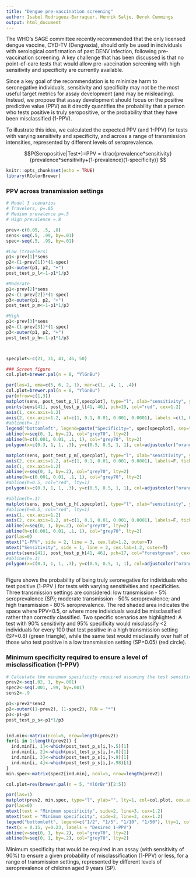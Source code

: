 ```yaml
---
title: "Dengue pre-vaccination screening"
author: Isabel Rodriguez-Barraquer, Henrik Salje, Derek Cummings
output: html_document
---
```

The WHO’s SAGE committee recently recommended that the only licensed dengue vaccine, CYD-TV (Dengvaxia), should only be used in individuals with serological confirmation of past DENV infection, following pre-vaccination screening. A key challenge that has been discussed is that no point-of-care tests that would allow pre-vaccination screening with high sensitivity and specificity are currently available.

Since a key goal of the recommendation is to minimize harm to seronegative individuals, sensitivity and specificity may not be the most useful target metrics for assay development (and may be misleading). Instead, we propose that assay development should focus on the positive predictive value (PPV) as it directly quantifies the probability that a person who tests positive is truly seropositive, or the probability that they have been misclassified (1-PPV). 

To illustrate this idea, we calculated the expected PPV (and 1-PPV) for tests with varying sensitivity and specificity, and across a range of transmission intensities, represented by different levels of seroprevalence. 

$$P(Seropositive|Test+)=PPV = \frac{prevalence*sensitivity}{prevalence*sensitivity+(1-prevalence)(1-specificity)} $$

```r
knitr::opts_chunk$set(echo = TRUE)
library(RColorBrewer)

```

### PPV across transmission settings
```r
# Model 3 scenarios
# Travelers, p=.05
# Medium prevalence p=.5
# High prevalence =.8

prev<-c(0.05, .5, .8)
sens<-seq(.5, .99, by=.01)
spec<-seq(.5, .99, by=.01)

#Low (travelers)
p1<-prev[1]*sens
p2<-(1-prev[1])*(1-spec)
p3<-outer(p1, p2, "+")
post_test_p_l<-1-p1*1/p3

#Moderate
p1<-prev[2]*sens
p2<-(1-prev[2])*(1-spec)
p3<-outer(p1, p2, "+")
post_test_p_m<-1-p1*1/p3

#High
p1<-prev[3]*sens
p2<-(1-prev[3])*(1-spec)
p3<-outer(p1, p2, "+")
post_test_p_h<-1-p1*1/p3



specplot<-c(21, 31, 41, 46, 50)

### Screen figure
col.plot=brewer.pal(n = 8, "YlGnBu")

par(las=1, oma=c(5, 6, 2, 1), mar=c(1, .4, 1, .4))
col.plot=brewer.pal(n = 8, "YlGnBu")
par(mfrow=c(1,3))
matplot(sens, post_test_p_l[,specplot], type="l", xlab="sensitivity", ylab="", log="y", ylim=c(0.001, 1), col=col.plot[4:8], lty=1, main="SP=0.05", bty="n", yaxt="n", xaxt="n")
points(sens[41], post_test_p_l[41, 46], pch=19, col="red", cex=1.2)
axis(1, cex.axis=1.2)
axis(2, cex.axis=1.2, at=c(1, 0.1, 0.01, 0.001, 0.0001), labels =c(1, 0.1, 0.01, 0.001, 0.0001))
#abline(h=.1)
legend("bottomleft", legend=paste("Specificity=", spec[specplot], sep=""), col=col.plot[4:8], lty=1, bty="n")
abline(v=seq(0, 1, by=.2), col="grey70", lty=2)
abline(h=c(0.001, 0.01, .1, 1), col="grey70", lty=2)
polygon(x=c(0.3, 1, 1, .3), y=c(0.5, 0.5, 1, 1), col=adjustcolor("orangered", alpha.f = .2), border=NA)

matplot(sens, post_test_p_m[,specplot], type="l", xlab="sensitivity", ylab="", log="y", ylim=c(0.001, 1), col=col.plot[4:8], lty=1, main="SP=0.5", bty="n", yaxt="n", xaxt="n")
axis(2, cex.axis=1.2, at=c(1, 0.1, 0.01, 0.001, 0.0001), labels=F, tick=T)
axis(1, cex.axis=1.2)
abline(v=seq(0, 1, by=.2), col="grey70", lty=2)
abline(h=c(0.001, 0.01, .1, 1), col="grey70", lty=2)
#abline(h=0.5, col="red", lty=1)
polygon(x=c(0.3, 1, 1, .3), y=c(0.5, 0.5, 1, 1), col=adjustcolor("orangered", alpha.f = .2), border=NA)

#abline(h=.1)
matplot(sens, post_test_p_h[,specplot], type="l", xlab="sensitivity", ylab="", log="y", ylim=c(0.001, 1), col=col.plot[4:8], lty=1, main="SP=0.8", bty="n", yaxt="n", xaxt="n")
#abline(h=0.5, col="red", lty=1)
axis(1, cex.axis=1.2)
axis(2, cex.axis=1.2, at=c(1, 0.1, 0.01, 0.001, 0.0001), labels=F, tick=T)
abline(v=seq(0, 1, by=.2), col="grey70", lty=2)
abline(h=c(0.001, 0.01, .1, 1), col="grey70", lty=2)
par(las=0)
mtext("1-PPV", side = 2, line = 3, cex.lab=1.2, outer=T)
mtext("Sensitivity", side = 1, line = 2, cex.lab=1.2, outer=T)
points(sens[41], post_test_p_h[41, 46], pch=17, col="forestgreen", cex=1.4)
#abline(h=.1)
polygon(x=c(0.3, 1, 1, .3), y=c(0.5, 0.5, 1, 1), col=adjustcolor("orangered", alpha.f = .2), border=NA)



```

Figure shows the probability of being truly seronegative for individuals who test positive (1-PPV ) for tests with varying sensitivities and specificities. Three transmission settings are considered: low transmission - 5% seroprevalence (SP); moderate transmission - 50% seroprevalence; and high transmission - 80% seroprevalence. The red shaded area indicates the space where PPV<0.5, or where more individuals would be misclassified rather than correctly classified.
Two specific scenarios are highlighted: A test with 90% sensitivity and 95% specificity would misclassify <2 individuals for every 100 that test positive in a high transmission setting (SP=0.8) (green triangle), while the same test would misclassify over half of those who test positive in a low transmission setting (SP=0.05) (red circle).

### Minimum specificity required to ensure a level of misclassification (1-PPV)

```r
# Calculate the minimum specificity required assuming the test sensitivity is 90%
prev2<-seq(.02, 1, by=.001)
spec2<-seq(.001, .99, by=.001)
sens2<-.9

p1<-prev2*sens2
p2<-outer((1-prev2), (1-spec2), FUN = "*")
p3<-p1+p2
post_test_p_s<-p1*1/p3


ind.min<-matrix(ncol=5, nrow=length(prev2))
for(i in 1:length(prev2)) {
  ind.min[i, 1]<-which(post_test_p_s[i,]>.5)[1]
  ind.min[i, 2]<-which(post_test_p_s[i,]>.8)[1]
  ind.min[i, 3]<-which(post_test_p_s[i,]>.9)[1]
  ind.min[i, 4]<-which(post_test_p_s[i,]>.98)[1]
}
min.spec<-matrix(spec2[ind.min], ncol=5, nrow=length(prev2))

col.plot=rev(brewer.pal(n = 5, "YlOrBr")[2:5])

par(las=1)
matplot(prev2, min.spec, type="l", ylab="", lty=1, col=col.plot, cex.axis=1.2, cex.lab=1.2, xlab="SP")
par(las=0)
mtext(text = "Minimum specificity", side=2, line=3, cex=1.2)
mtext(text = "Minimum specificity", side=2, line=3, cex=1.2)
legend("bottomleft", legend=c("1/2", "1/5", "1/10", "1/50"), lty=1, col=col.plot, bty="n", cex=.9)
text(x = 0.15, y=0.23, labels = "Desired 1-PPV")
abline(v=seq(0, 1, by=.2), col="grey70", lty=2)
abline(h=seq(0, 1, by=.2), col="grey70", lty=2)

```

Minimum specificity that would be required in an assay (with sensitivity of 90%) to ensure a given probability of misclassification (1-PPV) or less, for a range of transmission settings, represented by different levels of seroprevalence of children aged 9 years (SP).



